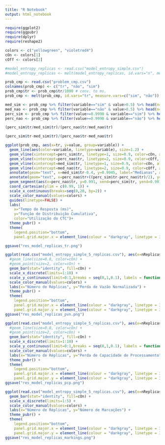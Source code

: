 ```yaml
---
title: "R Notebook"
output: html_notebook
---
```


```r
require(ggplot2)
require(ggpubr)
require(dplyr)
require(reshape2)

colors <- c("yellowgreen", "violetred4")
cOn <- colors[1]
cOff <- colors[2]

#model_entropy_replicas <- read.csv("model_entropy_simple.csv")
#model_entropy_replicas <- melt(model_entropy_replicas, id.vars="n", measure.vars=c("pvn", "un"))

prob_cmp <- read.csv("problem_cmp.csv")
colnames(prob_cmp) <- c("tr", "não", "sim")
prob_cmp$tr <- prob_cmp$tr/1000 # conv. to ms.
prob_cmp <- melt(prob_cmp, id.vars="tr", measure.vars=c("sim", "não"))
```

```r
med_sim <- prob_cmp %>% filter(variable=="sim" & value>0.5) %>% head(n=1)
med_nao <- prob_cmp %>% filter(variable=="não" & value>0.5) %>% head(n=1)
perc_sim <- prob_cmp %>% filter(value>=0.9990 & variable=="sim") %>% head(n=1)
perc_nao <- prob_cmp %>% filter(value>=0.9990 & variable=="não") %>% head(n=1)

(perc_sim$tr/med_sim$tr)/(perc_nao$tr/med_nao$tr)

(perc_sim$tr-med_sim$tr)/(perc_nao$tr-med_nao$tr)

ggplot(prob_cmp, aes(x=tr, y=value, group=variable)) +
  geom_line(aes(color=variable, linetype=variable), size=1.2) +
  geom_vline(xintercept=perc_sim$tr, linetype=1, size=0.9, color=cOn, alpha=0.4) +
  geom_vline(xintercept=perc_nao$tr, linetype=2, size=0.9, color=cOff, alpha=0.4) +
  geom_vline(xintercept=med_sim$tr, linetype=1, size=0.9, color=cOn, alpha=0.4) +
  geom_vline(xintercept=med_nao$tr, linetype=2, size=0.9, color=cOff, alpha=0.4) +
  annotate(geom="text", x=med_sim$tr-0.4, y=0.9945, label="Medianas", angle = 90, size=4, alpha=0.7, color="darkgray", fontface="bold") +
  annotate(geom="text", x=perc_nao$tr+((perc_sim$tr-perc_nao$tr)/2), y=0.9905, label="Distância entre os 99.9 percentis", size=4, alpha=0.7, color="darkgray", fontface="bold") +
  geom_segment(aes(x=perc_nao$tr, y=0.991, xend=perc_sim$tr, yend=0.991), arrow = arrow(length = unit(0.3, "cm"),  ends = "both", type = "closed"), size=0.1, colour="darkgray", show.legend = FALSE) +
  coord_cartesian(ylim = c(0.99, 1)) +
  scale_x_continuous(breaks=seq(0,20, by=2)) +
  scale_color_manual(values=colors) +
  guides(linetype=FALSE) +
  labs(
    x="Tempo de Resposta (ms)",
    y="Função de Distribuição Cumulativa",
    color="Utilização do CTC")+ 
  theme_pubr() +
  theme(
    legend.position="bottom",
    panel.grid.major.x = element_line(colour = "darkgray", linetype = 3))

ggsave("res_model_replicas_tr.png")
```

```r
ggplot(read.csv("model_entropy_simple_5_replicas.csv"), aes(x=nReplicas, y=pvn)) +
  #geom_line(size=0.8, color=cOn) +
  #geom_point(size=2, color=cOn) +
  geom_bar(stat="identity", fill=cOn) +
  scale_x_discrete(limits=1:10) +
  scale_y_continuous(limit=0:1,breaks = seq(0,1,0.1), labels = function(x) paste0(x*100, "%")) +
  scale_color_manual(values=colors) +
  labs(x="Número de Réplicas", y="Perda de Vazão Normalizada") +
  theme_pubr() +
  theme(
    legend.position="bottom",
    panel.grid.major.x = element_line(colour = "darkgray", linetype = 3),
    panel.grid.major.y = element_line(colour = "darkgray", linetype = 3))
ggsave("res_model_replicas_pvn.png")
```

```r
ggplot(read.csv("model_entropy_simple_5_replicas.csv"), aes(x=nReplicas, y=pcp)) +
  #geom_line(size=0.8, color=cOn) +
  #geom_point(size=2, color=cOn) +
  geom_bar(stat="identity", fill=cOn) +
  scale_x_discrete(limits=1:10) +
  scale_y_continuous(limit=0:1,breaks = seq(0,1,0.1), labels = function(x) paste0(x*100, "%")) +
  scale_color_manual(values=colors) +
  labs(x="Número de Réplicas", y="Perda de Capacidade de Processamento") +
  theme_pubr() +
  theme(
    legend.position="bottom",
    panel.grid.major.x = element_line(colour = "darkgray", linetype = 3),
    panel.grid.major.y = element_line(colour = "darkgray", linetype = 3))
ggsave("res_model_replicas_pcp.png")
```

```r
ggplot(read.csv("model_entropy_simple_5_replicas.csv"), aes(x=nReplicas, y=nMarkings)) +
  geom_bar(stat="identity", fill=cOn) +
  scale_x_discrete(limits=1:5) +
  scale_color_manual(values=colors) +
  labs(x="Número de Réplicas", y="Número de Marcações") +
  theme_pubr() +
  theme(
    legend.position="bottom",
    panel.grid.major.x = element_line(colour = "darkgray", linetype = 3),
    panel.grid.major.y = element_line(colour = "darkgray", linetype = 3))
ggsave("res_model_replicas_markings.png")
```